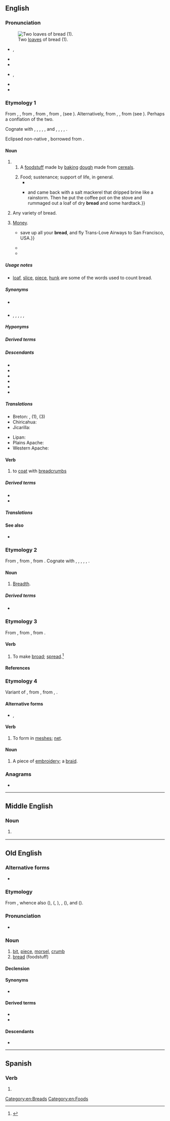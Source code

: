 ==English==
{{wikipedia}}
{{wikibooks|cookbook=bread}}

===Pronunciation===
[[File:Serbian bread.jpg|thumb|Two [[loaf|loaves]] of bread (1).]]

* {{a|RP|GA}} {{enPR|brĕd}}, {{IPA|en|/bɹɛd/}}
* {{audio|en|En-uk-bread.ogg|Audio (RP)}}
* {{audio|en|En-us-bread.ogg|Audio (GA)}}
* {{a|AU}} {{enPR|brĕd}}, {{IPA|en|/bɹɛd/|/bɹeːd/}}
* {{rhymes|en|ɛd|s=1}}
* {{homophones|en|bred}}

===Etymology 1===
From {{inh|en|enm|bred}}, {{m|enm|breed}}, from {{inh|en|ang|brēad||fragment, bit, morsel, crumb", also "bread}}, from {{inh|en|gem-pro|*braudą||cooked food, leavened bread}}, from {{der|en|ine-pro|*bʰerw-}}, {{m|ine-pro|*bʰrew-||to boil, seethe}} (see {{doublet|notext=1|en|brew}}). Alternatively, from {{inh|en|gem-pro|*braudaz}}, {{m|gem-pro|*brauþaz||broken piece, fragment}}, from {{der|en|ine-pro|*bʰera-||to split, beat, hew, struggle}} (see {{l|en|brittle}}). Perhaps a conflation of the two.

Cognate with {{cog|sco|breid||bread}}, {{cog|stq|Brad||bread}}, {{cog|fy|brea||bread}}, {{cog|nl|brood||bread}}, {{cog|de|Brot||bread}}, {{cog|da|-}} and {{cog|no|brød||bread}}, {{cog|sv|bröd||bread}}, {{cog|is|brauð||bread}}, {{cog|sq|brydh||I make crumbly, friable, soft}}, {{cog|la|frustum||crumb}}.

Eclipsed non-native {{noncog|enm|payn|t=bread}}, borrowed from {{noncog|fro|pain|t=bread}}.

====Noun====
{{en-noun|~}}

# {{lb|en|uncountable}}
## A [[foodstuff]] made by [[bake|baking]] [[dough]] made from [[cereal]]s.
##: {{ux|en|We made sandwiches with the '''bread''' we bought from the bakery.}}
##: {{ux|en|any leftover '''bread''' can be put into the pudding.}}
## Food; sustenance; support of life, in general.
##* {{RQ:KJV|Matthew|4|11||Give us this day our daily '''bread'''.}}
##* {{quote-book|en|year=1913|author={{w|Joseph C. Lincoln}}|title=[http://openlibrary.org/works/OL5535161W Mr. Pratt's Patients]
|chapter=8|passage=Philander went into the next room{{...}}and came back with a salt mackerel that dripped brine like a rainstorm. Then he put the coffee pot on the stove and rummaged out a loaf of dry '''bread''' and some hardtack.}}
# {{lb|en|countable}} Any variety of bread.
# {{lb|en|slang|US}} [[money|Money]].
#: {{syn|en|Thesaurus:money}}
#* {{quote-song|en|year=1967|artist={{w|Eric Burdon}} & {{w|The Animals}}|album=Winds of Change|title={{w|San Franciscan Nights}}|passage={{...|This is a very personal song, so if the viewer cannot understand it, particularly those of you who are European residents,}} save up all your '''bread''', and fly Trans-Love Airways to San Francisco, USA.}}
#* {{quote-song|en|year=1973|composer={{w|Billy Joel}}|author={{w|Billy Joel}}|artist={{w|Billy Joel}}|title=[[w:Piano Man (song)|Piano Man]]|passage=And they sit at the bar and put '''bread''' in my jar / And say, "Man, what are you doing here?"}}
#*{{quote-song|en|lyricist=Jordan Houston, Darnell Carlton, Paul Beauregard, Premro Smith, Marlon Goodwin, David Brown, and Willie Hutchinson|passage=Tastes like fruit when you hit it; got to have '''bread''' to get it.|url=https://genius.com/Three-6-mafia-stay-fly-lyrics|title=Stay Fly|publisher=Sony BMG|year=2005|album=Most Known Unknown|artist=Three 6 Mafia (featuring Young Buck, 8 Ball, and MJG)}}

=====Usage notes=====
* [[loaf]], [[slice]], [[piece]], [[hunk]] are some of the words used to count bread.

=====Synonyms=====
* {{sense|slang: foodstuff}} {{l|en|staff of life}}
* {{sense|slang: money}} {{l|en|dough}}, {{l|en|folding stuff}}, {{l|en|lolly}}, {{l|en|paper}}, {{l|en|spondulicks}}, {{l|en|wonga}}

=====Hyponyms=====
{{col4|en|aerated bread
|Afghan bread
|altar bread
|Amish friendship bread
|ammunition bread
|Anadama bread
|Armenian cracker bread
|artisan bread
|banana bread
|Barbari bread
|barley bread
|batter bread
|beer bread
|biscuit bread
|black bread
|blackfellow's bread
|Boston brown bread
|bread science
|brown bread
|bush bread
|caraway seed bread
|chub bread
|ciabatta bread
|cinnamon bread
|corn bread
|cornbread
|corn rye bread
|court holy bread
|cracked-wheat bread
|cracker bread
|crisp bread
|crispbread
|Cuban bread
|cuckoo bread
|curry bread
|dark bread
|date bread
|date-nut bread
|dika bread
|dole bread
|dry bread
|egg bread
|eggy bread
|fairy bread
|fancy bread
|flat bread
|flatbread
|focaccia bread
|French bread
|fried bread
|fry bread
|frybread
|garlic bread
|gluten bread
|God's bread
|Graham bread
|granary bread
|Gyeongju bread
|hard bread
|hare's bread
|haver bread
|heavy bread
|hog's bread
|Holy Bread
|Hottentot bread
|household bread
|Hwangnam bread
|Indian bread
|Irish soda bread
|Italian bread
|Jewish rye bread
|Kaffir bread
|kaffir bread
|lava bread
|laver bread
|laverbread
|light bread
|limpa bread
|liquid bread
|loaf bread
|mandel bread
|marble rye bread
|mealie bread
|melon bread
|monkey bread
|monkey's bread
|multigrain bread
|native bread
|new bread
|nut bread
|oaten bread
|olive bread
|onion bread
|pan bread
|pilot bread
|pita bread
|pitta bread
|plain bread
|pocket bread
|potato bread
|potato apple bread
|Pugliese bread
|pumpernickel bread
|pumpkin bread
|raised bread
|quick bread
|raisin bread
|ravel bread
|ravelled bread
|Russian black bread
|Russian Easter bread
|rye bread
|sacramental bread
|sad bread
|Saint John's bread
|St John's bread
|salt-rising bread
|sausage bread
|schiacciata bread
|sea bread
|Seminole bread
|shewbread
|ship bread
|showbread
|singing bread
|skillet bread
|skillet corn bread
|sliced bread
|soda bread
|sour bread
|sourbread
|sourdough bread
|sowbread
|spoon bread
|spoonbread
|sunflower bread
|Swedish limpa bread
|Swedish rye bread
|{{l|en|sweet bread}}<!--type of bread-->
|sweetcorn bread
|sweet rye bread
|temse bread
|temsed bread
|tiger bread
|twice-baked bread
|unleavened bread
|Veda bread
|wastel bread
|wheat bread
|{{l|en|white bread}}<!--noun; the adjective "white-bread" is derived from this-->
|whole-grain bread
|wholegrain bread
|whole meal bread
|whole-meal bread
|wholemeal bread
|whole wheat bread
|whole-wheat bread
|wholewheat bread
|yeast bread
|zaatar bread
}}

=====Derived terms=====
{{col4|en
|a little bit of bread and no cheese
|bake someone's bread
|be in bad bread
|be in good bread
|bee-bread
|bread and butter
|bread and cheese
|bread and circuses
|bread and honey
|bread and milk
|bread and salt
|bread and scrape
|bread and water
|bread and wine
|bread-artist
|bread bag
|bread-barge
|[[breadbasket]], [[bread-basket]]
|bread-bearer
|bread beetle
|[[breadberry]], [[bread-berry]]
|bread bin
|[[breadboard]], [[bread board]]
|bread bowl
|breadbox
|bread-brake
|bread buttered on both sides
|bread-chipper
|bread clip
|bread-controller
|[[breadcorn]], [[bread-corn]]
|breadcrumb
|breadcrust bomb
|bread dough
|bread-dust
|breaden
|bread-flake
|bread-fleigh
|bread flour
|breadfruit
|bread-god
|[[breadhead]], [[bread-head]]
|breadish
|breadkind
|bread knife
|bread-jelly
|bread-lepe
|breadless
|[[breadline]], [[bread line]]
|bread machine
|bread maker
|[[bread mold]], [[bread mould]]
|bread-meal
|breadness
|[[breadnut]], [[bread-nut]]
|bread of affliction
|bread of life
|bread of wheat
|bread palm
|bread pan
|bread pill
|bread poultice
|bread-powder
|bread pudding
|bread-purveyor
|bread roll
|[[breadroom]], [[bread-room]]
|[[breadroot]], [[bread-root]]
|breadroot scurf pea
|bread sauce
|bread science
|bread starter
|[[bread study]], [[bread-study]]
|bread-skep
|bread-steward
|[[breadstick]], [[bread-stick]]
|[[breadstuff]], [[bread-stuff]]
|bread tag
|bread-ticket
|bread-trade
|bread tree
|bread-unit
|bread upon the waters
|bread wheat
|[[breadwinner]], [[bread-winner]]
|bread-worship
|breadwort
|bready
|break bread
|butter one's bread on both sides
|butterbread
|cake-bread
|cast one's bread upon the waters
|cheat-bread
|cheese and bread
|[[clapbread]], [[clap-bread]]
|cocket-bread
|cream of tartar bread
|daily bread
|eat the bread of idleness
|embread
|full of bread
|gingerbread
|have one's bread buttered for life
|horse-bread
|in-bread<!--noun-->
|inbread<!--verb-->
|know which side one's bread is buttered on
|loaf of bread
|[[moulding of cockle bread]], [[moulding of cocklety bread]]
|on the breadline
|riddle-bread
|shew-bread
|show-bread
|shortbread
|[[sowbread]], [[sow bread]], [[sow-bread]]
|sugar-bread
|sweetbread
|swine-bread
|take bread and salt
|take the bread out of someone's mouth
|tea bread
|therf-bread
|to-bread
|adobe bread|arval-bread|ash bread|bark bread|bee bread|best thing since sliced bread|blaanda bread|black bread mold|bread and butter pudding|bread basket|bread box|bread cake|bread crumb|bread sandwich|bread soda|bread-and-butter|bread-and-butter issue|bread-and-butter letter|bread-and-butter note|bread-and-butter pickle|bread-and-butter pudding|bread-and-cheese|bread-monger|burn bread|cockle-bread|coco bread|crazy bread|cuckoo's bread|cuckoo-bread|dain-bread|devil's bread|dog bread|dog-bread|don't get your meat where you get your bread|eaten bread is soon forgotten|Essene bread|Ezekiel bread|freedom bread|greatest thing since sliced bread|gut bread|gut-bread|half a loaf is better than no bread|hard dough bread|hardo bread|hot bread kitchen|kafir bread|lamb's bread|lardy bread|man shall not live by bread alone|Molotov bread basket|Molotov's bread basket|monkey-bread|music bread|oven bread|prosciutto bread|put bread on the table|put butter on one's bread|sandwich bread|shew bread|sprouted bread|tea bread|treacle bread|Turkish bread|white-bread|Yule bread}}

=====Descendants=====
* {{desc|bi|bred}}
* {{desc|srn|brede}}
* {{desc|tpi|bret}}
* {{desc|bor=1|hif|bareed}}
* {{desc|bor=1|mh|būreej}}
* {{desc|bor=1|yo|búrẹ́dì}}

=====Translations=====
{{trans-top|baked dough made from cereals}}
{{multitrans|data=
* Abkhaz: {{tt|ab|амгьал|sc=Cyrl}}, {{tt|ab|ача|sc=Cyrl}}
* Adyghe: {{tt|ady|хьэлэгъу}}, {{tt|ady|хьалыгъу}}
* Afar: {{tt|aa|gaqambo}}
* Afrikaans: {{tt+|af|brood}}
* Ainu: {{tt|ain|パン|tr=pan}}, {{tt|ain|ヘリェバ|tr=heryeba}}
* Akkadian: {{tt|akk|𒃻|ts=ak(a)lu|tr=NINDA}}
* Albanian: {{tt+|sq|bukë|f}}
* Alutiiq: {{tt|ems|kelipaq}}
* Ambonese Malay: {{tt|abs|roti}}
* Amharic: {{tt|am|ዳቦ}}
* Arabic: {{tt+|ar|خُبْز|m}}
*: Algerian Arabic: {{tt|arq|اغروم|m|tr=aḡrum}}
*: Egyptian Arabic: {{tt|arz|عيش|m|tr=ʿēš}}
*: Hijazi Arabic: {{tt|acw|خُبز|m|tr=ḵubuz}}, {{tt|acw|عيش|m|tr=ʿēš}}
*: Moroccan Arabic: {{tt|ary|خبز|m|tr=ḵobz}}, {{tt|ary|قرص|m|tr=gərṣ}}
*: North Levantine Arabic: {{tt|apc|خِبِز|m|tr=ḵebez}}
*: Iraqi Arabic: {{tt|acm|صمّون|m|tr=ṣammūn}}
* Aragonese: {{tt|an|pan}}
* Aramaic:
*: Hebrew: {{tt|arc|לחמא|m|tr=lakhmā, lakhmo|sc=Hebr}}
*: Syriac: {{tt|arc|ܠܚܡܐ|m|tr=lakhmā, lakhmo|sc=Syrc}}
* Argobba: {{t|agj|ዳቦ|tr=dabo}}
* Armenian: {{tt+|hy|հաց}}
* Aromanian: {{tt|rup|pãni|f}}, {{tt|rup|pãne|f}}
* Asturian: {{tt+|ast|pan|m}}
* Azerbaijani: {{tt+|az|çörək}}
* Baluchi: {{tt|bal|نان|tr=nán}}, {{tt|bal|نگن|tr=nagan}}
* Bashkir: {{tt|ba|икмәк|sc=Cyrl}}
* Basque: {{tt+|eu|ogi}}
* Bats: {{tt|bbl|მაჲჴი̆}}
* Bavarian: {{tt|bar|Brod}}, {{tt|bar|Loawe}}
* Belarusian: {{tt+|be|хлеб|m}}
* Bengali: {{tt+|bn|রুটি}}, {{tt|bn|পাঁউরুটি}}, {{tt|bn|লোফ}}
* Bikol Central: {{tt|bcl|tinapay}}
* Breton: {{tt+|br|bara|m}}
* Budukh: {{tt|bdk|фу}}
* Bulgarian: {{tt+|bg|хляб|m}}
* Burmese: {{tt+|my|ပေါင်မုန့်}}
* Catalan: {{tt+|ca|pa|m}}
* Cebuano: {{tt|ceb|tinapay}}
* Central Atlas Tamazight: {{tt|tzm|ⴰⵖⵔⵓⵎ|m}}
* Chechen: {{tt|ce|бепиг|sc=Cyrl}}
* Cherokee: {{tt|chr|ᎦᏚ|sc=Cher}}
* Chichewa: {{tt|ny|buledi}}
* Chickasaw: {{tt|cic|paska}}
* Chinese:
*: Cantonese: {{tt|yue|麵包}}, {{tt|yue|面包|tr=min6 baau1}}, {{tt|yue|包|tr=baau1}}
*: Dungan: {{tt|dng|мәмә}}
*: Mandarin: {{tt+|cmn|麵包}}, {{tt+|cmn|面包|tr=miànbāo}}
* Chuvash: {{tt|cv|ҫӑкӑр}}, {{tt|cv|тырӑ}}
* Classical Nahuatl: {{tt|nci|tlaxcalli}}, {{tt|nci|Caxtīllān tlaxcalli}}
* Coptic: {{tt|cop|ⲟⲉⲓⲕ}}
* Cornish: {{tt|kw|bara|m}}
* Cree: {{tt|cr|ᐱᓷᐦᑲᓯᑲᐣ}}
* Crimean Tatar: {{tt|crh|ötmek}}
* Czech: {{tt+|cs|chléb|m}}, {{tt+|cs|chleba|m}}
* Dalmatian: {{tt|dlm|pun|m}}, {{tt|dlm|puan|m}}, {{tt|dlm|pen|m}}
* Danish: {{tt+|da|brød|n}}
* Dutch: {{tt+|nl|brood|n}}
* Egyptian: {{t-egy|t|m|h=t:X2-X4:Z2}}
* Elfdalian: {{tt|ovd|bröð|n}}
* Esperanto: {{tt+|eo|pano}}
* Estonian: {{tt+|et|leib}}
* Ewe: {{tt|ee|abolo|n}}
* Farefare: {{tt|gur|pãanɛ}}, {{tt|gur|borborɩ}}
* Faroese: {{tt+|fo|breyð|n}}
* Fijian: {{tt|fj|madrai}}
* Finnish: {{tt+|fi|leipä}}
* French: {{tt+|fr|pain|m}}
* Friulian: {{tt|fur|pan}}
* Fula:
:* Adlam: {{tt|ff|𞤥𞥋𞤦𞤵𞤪𞤵}}
:* Latin: {{tt|ff|mburu}}
* Galician: {{tt+|gl|pan|m}}, {{tt+|gl|broa|f}}
* Georgian: {{tt|ka|პური}}
* German: {{tt+|de|Brot|n}}
* Gothic: {{tt|got|𐌷𐌻𐌰𐌹𐍆𐍃|m}}
* Greek: {{tt+|el|ψωμί|n}}, {{tt+|el|άρτος|m}}
*: Ancient: {{tt|grc|ἄρτος|m}}, {{tt|grc|σῖτος|m}}
* Greenlandic: {{tt|kl|iffiaq}}
* Guaraní: {{tt|gn|mbupaje}}
* Gujarati: {{tt|gu|રોટલી|sc=Gujr}}
* Haitian Creole: {{tt|ht|pen}}
* Hausa: {{tt|ha|gùr̃āsā̀|f}}
* Hawaiian: {{tt|haw|palaoa}}
* Hebrew: {{tt+|he|לֶחֶם|m|tr=lekhem}}
* Hindi: {{tt+|hi|रोटी|f}}, {{tt+|hi|नान|f}}, {{tt|hi|ब्रेड}}
* Hittite: {{tt|hit|𒉒|tr=NÍNDA|sc=Xsux}}
* Hungarian: {{tt+|hu|kenyér}}
* Hunzib: {{tt|huz|баба}}
* Icelandic: {{tt+|is|brauð|n}}
* Ido: {{tt+|io|pano}}
* Indonesian: {{tt+|id|roti}}
* Interlingua: {{tt+|ia|pan}}
* Inuktitut: {{tt|iu|ᕿᖂᔭᖅ|sc=Cans}}
* Irish: {{tt+|ga|arán|m}}
*: Old Irish: {{tt|sga|arán|m}}, {{tt|sga|bairgen|f}}
* Istriot: {{tt|ist|pan|m}}
* Italian: {{tt+|it|pane|m}}
* Japanese: {{tt+|ja|パン|tr=pan}}
* Javanese: {{tt+|jv|roti}}
* Jingpho: {{tt|kac|muk}}
* Kabardian: {{tt|kbd|щӏакхъуэ}}
* Kalenjin: {{tt|kln|maghatiat}}
* Kalmyk: {{tt|xal|өдмг}}
* Kannada: {{tt+|kn|ಬ್ರೆಡ್}}, {{tt+|kn|ರೊಟ್ಟಿ}}
* Kapampangan: {{tt|pam|tinape}}
* Karachay-Balkar: {{tt|krc|ётмек|tr=ötmek}}, {{tt|krc|ётме|tr=ötme}}, {{tt|krc|гыржын}}
* Karipúna Creole French: {{tt|kmv|djipẽ}}
* Kashubian: {{tt|csb|chléb|m}}
* Kazakh: {{tt+|kk|нан}}
* Khinalug: {{tt|kjj|баба}}
* Khmer: {{tt|km|នំប៉័ង}}, {{tt|km|នំប៉ុង}}
* Kikuyu: {{tt|ki|mũgate|c3}}
* Komi-Permyak: {{tt|koi|нянь}}
* Korean: {{tt+|ko|빵}}
* Korlai Creole Portuguese: {{tt|vkp|pãw}}
* Kumyk: {{tt|kum|экмек}}
* Kurdish:
*: Central Kurdish: {{tt+|ckb|نان}}
*: Northern Kurdish: {{tt+|kmr|nan|m}}
* Kyrgyz: {{tt+|ky|нан}}, {{tt+|ky|тамак}}, {{tt+|ky|ар}}, {{tt+|ky|оокат}}, {{tt+|ky|азык}}, {{tt+|ky|камсыздандырылуу}}
* Laki: {{tt+|lki|نان}}
* Lao: {{tt|lo|ຂນົມປັງ}}, {{tt+|lo|ເຂົ້າຈີ່}}, {{tt|lo|ປັງ}}
* Latgalian: {{tt|ltg|maize|f}}
* Latin: {{tt+|la|panis|m}}
* Latvian: {{tt|lv|maize}}
* Lezgi: {{tt|lez|фу}}
* Limburgish: {{tt|li|wegk|m}}
* Lithuanian: {{tt+|lt|duona|f}}
* Lombard: {{tt+|lmo|pan|m}}
* Low German:
*: Dutch Low Saxon: {{tt|nds-nl|stoet}} {{qualifier|Gronings}}
*: German Low German: {{tt|nds-de|Braud|n}} {{qualifier|Paderbornisch}}; {{tt+|nds-de|Brod|n}}, {{tt+|nds-de|Broot|n}}, {{tt+|nds-de|Brot|n}}
* Luhya: {{tt|luy|kumkate}}, {{tt|luy|ekeki}}
* Luwian: {{tt|xlu|𒉒|tr=NÍNDA|sc=Xsux}}
{{trans-mid}}
* Luxembourgish: {{tt+|lb|Brout|n}}
* Lü: {{tt|khb|ᦶᦖᧃᧈᦗᧁᧈ}}, {{tt|khb|ᦃᧁᧉᦓᦳᧄᦔᧂ}}, {{tt|khb|ᦃᧁᧉᦶᦖᧃᧈᦗᧁᧈ|sc=Talu}}
* Macedonian: {{tt|mk|леб|m}}
* Malagasy: {{tt+|mg|mofo}}, {{tt+|mg|dipaina}}
* Malay: {{tt+|ms|roti}}
* Malayalam: {{tt+|ml|റൊട്ടി}}, {{tt+|ml|അപൂപം}}
* Maltese: {{tt|mt|ħobż|m}}
* Manchu: {{tt|mnc|ᡝᡶᡝᠨ}}
* Manx: {{tt+|gv|arran|m}}
* Maori: {{tt+|mi|parāoa}}
* Marathi: {{tt|mr|रोटी|f}}, {{tt|mr|भाकरी|f}}, {{tt+|mr|पाव|m}}
* Massachusett: {{tt|wam|petukqunneg}}
* Mbyá Guaraní: {{t|gun|mbojape}}
* Middle English: {{tt|enm|bred}}
* Mongolian: {{tt+|mn|талх|sc=Cyrl}}, {{tt|mn|ᠮᠢᠶᠠᠨᠪᠣᠤ}} {{tt|mn|миянбуу|sc=Cyrl}} {{qualifier|Inner Mongolia}}
* Munsee: {{tt|umu|ăpwáan}}
* Mwani: {{tt|wmw|nkate}}
* Mòcheno: {{tt|mhn|proat|n}}
* Navajo: {{tt|nv|bááh}}
* Neapolitan: {{tt|nap|ppane|n}}
* Nenets: {{tt|yrk|нянь}}
* Nepali: {{tt|ne|रोटी}}
* Ngazidja Comorian: {{tt|zdj|mkatre|c3}}
* Nivkh: {{tt|niv|леп}}
* Nogai: {{tt|nog|оьтпек}}
* Norman: {{tt|nrf|pain|m}} {{qualifier|Jersey}}, {{tt|nrf|pôin|m}} {{qualifier|Guernsey}}
* North Frisian: {{tt|frr|Bruar}} {{qualifier|Sylt}}
* Northern Altai: {{tt|atv|этпек|alt=этпе́к}}
* Northern Thai: {{t-needed|nod}}
* Norwegian: {{tt+|no|brød|n}}
* Occitan: {{tt+|oc|pan|m}}
* Ojibwe: {{tt|oj|bakwezhigan}}
* Old Church Slavonic: {{tt|cu|хлѣбъ|m}}
* Old East Slavic: {{tt|orv|хлѣбъ|m}}
* Old English: {{tt|ang|hlāf|m}}
* Old Norse: {{tt|non|brauð|n}}
* Ossetian: {{tt|os|дзул|sc=Cyrl}}
* Ottoman Turkish: {{tt|ota|اكمك|tr=ekmak|sc=ota-Arab}}, {{tt|ota|نان|tr=nan|sc=ota-Arab}}, {{tt|ota|خبز|tr=hubz|sc=ota-Arab}}
* Pashto: {{tt+|ps|ډوډۍ|f|tr=ḍoḍëy|sc=ps-Arab}}
* Persian: {{tt+|fa|نان|tr=nân}}, {{tt+|fa|نون|tr=nun|sc=fa-Arab}} {{qualifier|colloquial}}, {{tt+|fa|چرک|tr=čorak|sc=fa-Arab}}, {{tt|fa|چورک|tr=čurak|sc=fa-Arab}}
*: Middle Persian: {{tt|pal|𐭭𐭠𐭭|ts=nān}}
* Phrygian: {{tt|xpg|βεκος|ts=begos}}
* Piedmontese: {{tt|pms|pan}}, {{tt|pms|pane}}
* Plains Cree: {{tt|crk|ᐅᐦᐱᐦᑲᓯᑲᐣ|tr=ohpihkasikan}}, {{tt|crk|ᐸᐦᑵᓯᑲᐣ|tr=pahkwêsikan}}, {{tt|crk|ᐲᓷᐦᑲᓯᑲᐣ|tr=pîswêhkasikan}}
* Plautdietsch: {{tt+|pdt|Broot|n}}
* Polabian: {{tt|pox|sťaibä|f}}
* Polish: {{tt+|pl|chleb|m}}
* Portuguese: {{tt+|pt|pão|m}}
* Punjabi: {{tt+|pa|ਰੋਟੀ|f}}
* Quechua: {{tt|qu|t'anta}}, {{tt|qu|tanta}}
* Rapa Nui: {{tt|rap|haraoa}}
* Romani: {{tt|rom|manro|m}}
* Romanian: {{tt+|ro|pâine|f}}, {{tt|ro|pâne|f}}
* Romansch: {{tt|rm|paun}}
* Russian: {{tt+|ru|хлеб|m}}
* Rusyn: {{tt|rue|хлїб|m}}
* Sami:
*: Inari: {{tt|smn|leibi}}
*: Lule: {{tt|smj|láibbe}}
*: Northern: {{tt|se|láibi}}
*: Pite: {{tt|sje|lajjbe}}
*: Skolt: {{tt|sms|leiˊbb}}
*: Southern: {{tt|sma|laejpie}}
*: Ume: {{tt|sju|laajpee}}
* Samoan: {{tt|sm|falaoa}}
* Samogitian: {{tt|sgs|douna}}
* Sanskrit: {{tt+|sa|रोटी|f}}
* Santali: {{tt|sat|ᱯᱤᱴᱷᱟ|sc=Olck}}
* Sardinian:
*: Campidanese: {{tt|sc|pani|m}}
* Saterland Frisian: {{t|stq|Brood}}
* Scots: {{tt|sco|breid}}
* Scottish Gaelic: {{tt|gd|aran|m}}
* Serbo-Croatian:
*: Cyrillic: {{tt|sh|хлеб|m}}, {{tt|sh|хљеб|m}}, {{tt|sh|крух|m}}, {{tt|sh|крув|m}}
*: Roman: {{tt+|sh|hleb|m}}, {{tt+|sh|hljeb|m}}, {{tt+|sh|kruh|m}}, {{tt+|sh|kruv|m}}
* Shan: {{tt+|shn|ၶဝ်ႈမုၼ်း}}
* Sicilian: {{tt+|scn|pani}}
* Sidamo: {{t|sid|daabbo}}
* Sinhalese: {{tt+|si|පාන්|sc=Sinh}}
* Slovak: {{tt+|sk|chlieb|m}}
* Slovene: {{tt+|sl|kruh|m}}
* Somali: {{tt+|so|rooti|m}}
* Sorbian:
*: Lower Sorbian: {{tt|dsb|klěb|m}}
*: Upper Sorbian: {{tt+|hsb|chlěb|m}}
* Sotho: {{tt+|st|bohobe}}
* Southern Altai: {{tt|alt|ӧтпӧк}},  {{tt|alt|аш}}, {{tt|alt|калаш|alt=ка́ла́ш}}, {{tt|alt|нан}}
* Spanish: {{tt+|es|pan|m}}
* Sumerian: {{tt|sux|𒉒|tr=NÍNDA|sc=Xsux}}
* Svan: {{tt|sva|დია̈რ}}
* Swahili: {{tt+|sw|mkate|3|4}}
* Swedish: {{tt+|sv|bröd|n}}
* Tabasaran: {{tt|tab|уьл}}
* Tagalog: {{tt+|tl|tinapay}}
* Tajik: {{tt+|tg|нон}}, {{tt+|tg|чӯрак‍}}
* Tamil: {{tt+|ta|ரொட்டி}}
* Tarifit: {{tt|rif|aɣṛum|m}}
* Tashelhit: {{tt|shi|ⴰⵖⵔⵓⵎ|m}}
* Tatar: {{tt+|tt|икмәк}}, {{tt+|tt|ашлык}}, {{t+|tt|ипи}}
* Telugu: {{tt+|te|బ్రెడ్}}, {{tt|te|బ్రెడ్డు}}, {{tt+|te|రొట్టె}}
* Tetum: {{tt|tet|paun}}
* Thai: {{tt+|th|ขนมปัง}}, {{tt+|th|ปัง}}
* Tibetan: {{tt|bo|གོ་རེ|sc=Tibt}}
* Tigrinya: {{tt|ti|ባኒ}}
* Tocharian B: {{tt|txb|kanti}}
* Tsonga: {{tt+|ts|xinkwa}}
* Turkish: {{tt+|tr|ekmek}}, {{tt+|tr|banak}}
* Turkmen: {{tt+|tk|çörek}}
* Tutelo: {{tt|tta|waksakpai}}
* Tzotzil: {{tt|tzo|kaxlan vaj}}
* Udmurt: {{tt|udm|нянь}}
* Ugaritic: {{tt|uga|𐎍𐎈𐎎}}, {{tt|uga|𐎒𐎒𐎆}}
* Ukrainian: {{tt+|uk|хліб|m}}
* Umbundu: {{tt|umb|ombolo}}
* Urdu: {{tt|ur|روٹی|f|tr=roṭī}}, {{tt|ur|نان|f|tr=nān|sc=ur-Arab}}
* Uyghur: {{tt+|ug|نان|sc=ug-Arab}}
* Uzbek: {{tt+|uz|non}}
* Venetian: {{tt+|vec|pan|m}}
* Veps: {{tt|vep|leib}}
* Vietnamese: {{tt+|vi|bánh mì}}, {{tt+|vi|bánh mỳ}}, {{tt|vi|bánh tây}}
* Vilamovian: {{tt|wym|brūt|n}}
* Volapük: {{tt+|vo|bod}}
* Votic: {{tt|vot|leipä}}
* Võro: {{tt|vro|leib}}
* Walloon: {{tt+|wa|pwin|m}}, {{tt+|wa|pan|m}}
* Welsh: {{tt+|cy|bara|m}}
* West Frisian: {{tt|fy|bôle|c}}, {{tt|fy|brea|n}}
* Western Panjabi: {{tt+|pnb|روٹی|f}}
* White Hmong: {{tt|mww|mov ci}}
* Xârâcùù: {{tt|ane|pêê}}
* Yagnobi: {{tt|yai|нун}}
* Yakut: {{tt|sah|килиэп}}
* Yiddish: {{tt+|yi|ברויט|n}}
* Yucatec Maya: {{tt|yua|waaj}}
* Yup'ik: {{tt|esu|avukaq}}, {{tt|esu|kelipaq}}
* Zarma: {{tt|dje|buru}}
* Zazaki: {{tt+|zza|non}}, {{tt+|zza|nan|f}}
* Zhuang: {{tt|za|bouh}}
{{trans-bottom}}

{{trans-top|countable: any variety of bread}}
* Bengali: {{tt+|bn|রুটি}}
* Central Sierra Miwok: {{tt|csm|ˀylé-}} {{qualifier|acorn bread}}
* Chickasaw: {{tt|cic|paska}}
* Chinese:
*: Cantonese: {{tt|yue|麵包}}, {{tt|yue|面包|tr=min6 baau1}}, {{tt|yue|包|tr=baau1}}
*: Mandarin: {{tt+|cmn|麵包}}, {{tt+|cmn|面包|tr=miànbāo}}
* Dutch: {{tt+|nl|brood|n}}
* Estonian: {{tt+|et|leib}}
* Ewe: {{tt|ee|abolo|n}}
* Finnish: {{tt+|fi|leipä}}
* French: {{tt+|fr|pain|m}}
* Galician: {{tt+|gl|pan|m}}
* German: {{tt+|de|Brot|n}}
* Greek: {{tt+|el|ψωμί|n}}, {{tt+|el|άρτος|m}}
*: Ancient: {{tt|grc|ἄρτος}}
* Icelandic: {{tt+|is|brauð|n}}
* Kalmyk: {{tt|xal|өдмг}}
* Karachay-Balkar: {{tt|krc|ётмек|tr=ötmek}}, {{tt|krc|гырджын}}
* Low German:
*: German Low German: {{tt+|nds-de|Broot|n}}
{{trans-mid}}
* Macedonian: {{tt|mk|леб|m}}
* Maltese: {{tt|mt|ħobż|p}}
* Maori: {{tt+|mi|parāoa}}
* Middle English: {{tt|enm|bred}}
* Neapolitan: {{tt|nap|pane|m}}
* Norman: {{tt|nrf|pain|m}} {{qualifier|Jersey}}, {{tt|nrf|pôin|m}} {{qualifier|Guernsey}}
* Polish: {{tt+|pl|pieczywo|n}}
* Portuguese: {{tt+|pt|pão|m}}
* Romani: {{tt|rom|manro|m}}
* Russian: {{tt+|ru|хлеб|m}}
* Scots: {{tt|sco|breid}}
* Slovak: {{tt+|sk|chlieb}}
* Spanish: {{tt+|es|pan|m}}
* Swahili: {{tt|sw|kipande cha mkate}}
* Tatar: {{t+|tt|икмәк}}
* Turkish: {{tt+|tr|ekmek}}
* Ukrainian: {{tt+|uk|хліб|m}}
* Volapük: {{tt+|vo|bod}}
{{trans-bottom}}

{{trans-top|slang: money}}
* Bengali: {{tt|bn|ফুলুস|tr=fulus}}
* Bulgarian: {{tt+|bg|пари|p}}
* Dutch: {{tt+|nl|poen|m}}
* Estonian: {{tt+|et|leib}}
* Finnish: {{tt+|fi|hillo}}
* French: {{tt+|fr|fric|m}}, {{tt+|fr|blé|m}}
* Georgian: {{tt|ka|მაყუთი|sc=Geor}}
* German: {{tt+|de|Kohle|f}}
* Icelandic: {{tt+|is|peningur|m}}
{{trans-mid}}
* Latvian: {{tt|lv|kukuļ}}
* Portuguese: {{tt+|pt|massa|f}}, {{tt+|pt|guito|m}}, {{tt+|pt|grana|f}}
* Russian: {{tt+|ru|ба́бки|f-p}}
* Slovak: {{tt+|sk|chlieb}}
* Spanish: {{tt+|es|pasta|f}} (Spain), {{tt+|es|lana|f}} (Mexico), {{tt+|es|plata|f}} (Argentina)
* Swahili: {{tt|sw|mkati}}
* Turkish: {{tt+|tr|ekmek parası}}
{{trans-bottom}}

{{trans-top|food, sustenance, support of life, in general}}
* Finnish: {{tt+|fi|leipä}}
* French: {{tt+|fr|pain|m}}
* Galician: {{tt+|gl|pan|m}}
* Georgian: {{tt|ka|პური}}
* German: {{tt+|de|Brot|n}}
{{trans-mid}}
* Middle English: {{tt|enm|bred}}
* Russian: {{tt+|ru|хлеб|m}}
* Slovak: {{tt+|sk|chlieb}}
* Swahili: {{tt+|sw|riziki|c9|c10}}
* Zazaki: {{tt|zza|rızıq|m}}
}}<!-- close {{multitrans}} -->
{{trans-bottom}}

{{checktrans-top}}
* Breton: {{t+check|br|bara|m}}, {{t-check|br|baraoù}} (1), {{qualifier|collective; rye}} {{t+check|br|segal}} (3)
* Chiricahua: {{t-check|apm|bań}}
* Jicarilla: {{t-check|apj|bań}}
{{trans-mid}}
* Lipan: {{t-check|apl|bań}}
* Plains Apache: {{t-check|apk|bań}}
* Western Apache: {{t-check|apw|bań}}
{{trans-bottom}}

====Verb====
{{en-verb}}

# {{lb|en|transitive}} to [[coat]] with [[breadcrumb]]s
#: {{ux|en|'''breaded''' fish}}

=====Derived terms=====
* {{l|en|breaded|pos=a}}
* {{l|en|breading|pos=n}}

=====Translations=====
{{trans-top|to bread}}
{{multitrans|data=
* Arabic: {{tt+|ar|خَبَزَ}}
* Breton: {{tt|br|palañ}}, {{tt|br|paladuriñ}}
* Bulgarian: {{tt|bg|панирам}}
* Catalan: {{tt+|ca|arrebossar}}
* Danish: {{tt+|da|panere}}
* Dutch: {{tt+|nl|paneren}}
* Finnish: {{tt+|fi|leivittää}}, {{tt+|fi|paneroida}}
* French: {{tt+|fr|paner}}
* Galician: {{tt|gl|empanar}}
* German: {{tt+|de|panieren}}
* Hungarian: {{tt+|hu|paníroz}}, {{tt|hu|bepaníroz}}
* Icelandic: {{tt|is|velta}} upp úr {{tt|is|brauðmylsna|alt=brauðmylsnu}}
{{trans-mid}}
* Ido: {{tt+|io|panizar}}
* Italian: {{tt+|it|impanare}}, {{tt|it|panare}}
* Persian: {{tt+|fa|نانوایی|tr=nânvâyi}}
* Portuguese: {{tt|pt|panar}}
* Russian: {{tt+|ru|панирова́ть|impf|pf}}
* Serbo-Croatian:
*: Cyrillic: {{tt|sh|поховати|sc=Cyrl}}
*: Roman: {{tt+|sh|pohovati}}
* Spanish: {{tt+|es|empanar}}, {{tt+|es|empanizar}}
* Swahili: {{tt|sw|mkati}}
* Swedish: {{tt+|sv|panera}}, {{tt|sv|bröa}}
* Ukrainian: {{tt|uk|панірува́ти|impf}}
* Vietnamese: {{tt+|vi|bột}}
}}<!-- close {{multitrans}} -->
{{trans-bottom}}

====See also====
* {{l|en|loaf}}

===Etymology 2===
From {{inh|en|enm|brede|t=breadth, width, extent|id=breadth}}, from {{inh|en|ang|brǣdu||breadth, width, extent}}, from {{inh|en|gem-pro|*braidį̄||breadth}}. Cognate with {{cog|sco|brede}}, {{m|sco|breid||breadth}}, {{cog|nl|breedte||breadth}}, {{cog|de|Breite||breadth}}, {{cog|sv|bredd||breadth}}, {{cog|is|breidd||breadth}}.

====Noun====
{{en-noun}}

# {{lb|en|obsolete|or|UK|_|dialectal|Scotland}} [[breadth|Breadth]].

=====Derived terms=====
* {{l|en|waybread}}

===Etymology 3===
From {{inh|en|enm|breden|t=to spread|id=to spread}}, from {{inh|en|ang|brǣdan||to make broad, extend, spread, stretch out; be extended, rise, grow}}, from {{inh|en|gem-pro|*braidijaną||to make broad, broaden}}.

====Verb====
{{en-verb}}

# {{lb|en|transitive|dialectal}} To make [[broad]]; [[spread]].<ref>{{R:Ray Words}}</ref>

====References====
<references/>

===Etymology 4===
Variant of {{m|en|braid}}, from {{inh|en|enm|breden}}, from {{inh|en|ang|brēdan}}, {{m|ang|breġdan||to braid}}.

====Alternative forms====
* {{l|en|breathe}}, {{l|en|brede}}

====Verb====
{{en-verb}}

# {{lb|en|transitive}} To form in [[mesh]]es; [[net]].

====Noun====
{{en-noun}}

# A piece of [[embroidery]]; a [[braid]].

===Anagrams===
* {{anagrams|en|a=abder|Bader|Beard|Breda|Debar|Debra|arbed|ardeb|bared|beard|debar}}

[[Category:en:Breads]]
[[Category:en:Foods]]

----

==Middle English==

===Noun===
{{head|enm|noun}}

# {{tlb|enm|Early ME}} {{alt form|enm|bred|t=bread|id=bread}}

----

==Old English==

===Alternative forms===
* {{alter|ang|brēod}}

===Etymology===
From {{inh|ang|gem-pro|*braudą}}, whence also {{cog|ofs|brād}} ({{cog|fy|brea}}), {{cog|osx|brōd}} ({{cog|nds-de|Broot}}, {{m|nds-de|Brot}}), {{cog|nl|brood}}, {{cog|goh|brōt}} ({{cog|de|Brot}}), {{cog|non|brauð}} and {{cog|is|brauð}} ({{cog|sv|bröd}}).

===Pronunciation===
* {{ang-IPA|brēad}}

===Noun===
{{ang-noun|n|head=brēad|brēadru}} {{tlb|ang|rare|chiefly|Anglian}}

# [[bit]], [[piece]], [[morsel]], [[crumb]]
# [[#English|bread]] (foodstuff)

====Declension====
{{ang-decl-noun|brēad|brēadru|brēad|brēadru|brēades|brēada|brēade|brēadum}}

====Synonyms====
* {{sense|bread}} {{l|ang|hlāf}}

====Derived terms====
* {{l|ang|bēobrēad}}
* {{l|ang|picgbrēad}}

====Descendants====
* {{desctree|enm|bred}}

{{topics|ang|Foods}}

----

==Spanish==

===Verb===
{{head|es|verb form}}

# {{es-verb form of|brear}}
